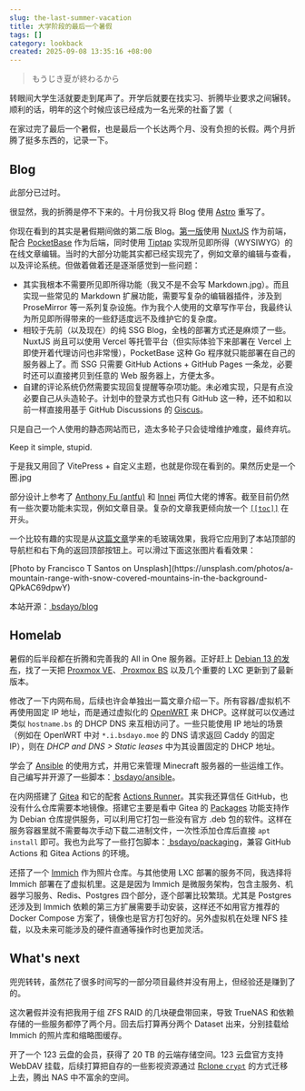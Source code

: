 ```yaml
---
slug: the-last-summer-vacation
title: 大学阶段的最后一个暑假
tags: []
category: lookback
created: 2025-09-08 13:35:16 +08:00
---
```



> もうじき夏が終わるから

转眼间大学生活就要走到尾声了。开学后就要在找实习、折腾毕业要求之间辗转。顺利的话，明年的这个时候应该已经成为一名光荣的社畜了罢（

在家过完了最后一个暑假，也是最后一个长达两个月、没有负担的长假。两个月折腾了挺多东西的，记录一下。

## Blog

<Block>
  <div slot="title">此部分已过时。</div>
  
  很显然，我的折腾是停不下来的。十月份我又将 Blog 使用 [Astro](https://astro.build) 重写了。
</Block>

你现在看到的其实是暑假期间做的第二版 Blog。[第一版](https://github.com/bsdayo/burogu)使用 [NuxtJS](https://nuxt.com) 作为前端，配合 [PocketBase](https://pocketbase.io) 作为后端，同时使用 [Tiptap](https://tiptap.dev) 实现所见即所得（WYSIWYG）的在线文章编辑。当时的大部分功能其实都已经实现完了，例如文章的编辑与查看，以及评论系统。但做着做着还是逐渐感觉到一些问题：

- 其实我根本不需要所见即所得功能（我又不是不会写 Markdown.jpg）。而且实现一些常见的 Markdown 扩展功能，需要写复杂的编辑器插件，涉及到 ProseMirror 等一系列复杂设施。作为我个人使用的文章写作平台，我最终认为所见即所得带来的一些舒适度远不及维护它的复杂度。
- 相较于先前（以及现在）的纯 SSG Blog，全栈的部署方式还是麻烦了一些。NuxtJS 尚且可以使用 Vercel 等托管平台（但实际体验下来部署在 Vercel 上即使开着代理访问也非常慢），PocketBase 这种 Go 程序就只能部署在自己的服务器上了。而 SSG 只需要 GitHub Actions + GitHub Pages 一条龙，必要时还可以直接拷贝到任意的 Web 服务器上，方便太多。
- 自建的评论系统仍然需要实现回复提醒等杂项功能。未必难实现，只是有点没必要自己从头造轮子。计划中的登录方式也只有 GitHub 这一种，还不如和以前一样直接用基于 GitHub Discussions 的 [Giscus](https://giscus.app)。

只是自己一个人使用的静态网站而已，造太多轮子只会徒增维护难度，最终弃坑。

Keep it simple, stupid.

于是我又用回了 VitePress + 自定义主题，也就是你现在看到的。果然历史是一个圈.jpg

部分设计上参考了 [Anthony Fu (antfu)](https://antfu.me) 和 [Innei](https://innei.in) 两位大佬的博客。截至目前仍然有一些次要功能未实现，例如文章目录。复杂的文章我更倾向放一个 [`[[toc]]`](https://vitepress.dev/guide/markdown#table-of-contents) 在开头。

一个比较有趣的实现是从[这篇文章](https://www.joshwcomeau.com/css/backdrop-filter/)学来的毛玻璃效果，我将它应用到了本站顶部的导航栏和右下角的返回顶部按钮上。可以滑过下面这张图片看看效果：

<ImageFigure src="https://images.bsdayo.moe/the-last-summer-vacation/demo-background.jpg" inferSize>
  [Photo by Francisco T Santos on Unsplash](https://unsplash.com/photos/a-mountain-range-with-snow-covered-mountains-in-the-background-QPkAC69dpwY)
</ImageFigure>

本站开源：[<Icon name="simple-icons:github" /> bsdayo/blog](https://github.com/bsdayo/blog)

## Homelab

暑假的后半段都在折腾和完善我的 All in One 服务器。正好赶上 [<Icon name="simple-icons:debian" /> Debian 13 的发布](https://www.debian.org/News/2025/20250809)，找了一天把 [<Icon name="simple-icons:proxmox" /> Proxmox VE](https://www.proxmox.com/en/products/proxmox-virtual-environment/overview)、[<Icon name="simple-icons:proxmox" /> Proxmox BS](https://www.proxmox.com/en/products/proxmox-backup-server/overview) 以及几个重要的 LXC 更新到了最新版本。

修改了一下内网布局，后续也许会单独出一篇文章介绍一下。所有容器/虚拟机不再使用固定 IP 地址，而是通过虚拟化的 [<Icon name="simple-icons:openwrt" /> OpenWRT](https://openwrt.org) 来 DHCP。这样就可以仅通过类似 `hostname.bs` 的 DHCP DNS 来互相访问了。一些只能使用 IP 地址的场景（例如在 OpenWRT 中对 `*.i.bsdayo.moe` 的 DNS 请求返回 Caddy 的固定 IP），则在 _DHCP and DNS > Static leases_ 中为其设置固定的 DHCP 地址。

学会了 [<Icon name="simple-icons:ansible" /> Ansible](https://www.redhat.com/en/ansible-collaborative) 的使用方式，并用它来管理 Minecraft 服务器的一些运维工作。自己编写并开源了一些脚本：[<Icon name="simple-icons:github" /> bsdayo/ansible](https://github.com/bsdayo/ansible)。

在内网搭建了 [<Icon name="simple-icons:gitea" /> Gitea](https://about.gitea.com) 和它的配套 [Actions Runner](https://docs.gitea.com/usage/actions/act-runner)。其实我还算信任 GitHub，也没有什么仓库需要本地镜像。搭建它主要是看中 Gitea 的 [Packages](https://docs.gitea.com/usage/packages/overview) 功能支持作为 Debian 仓库提供服务，可以利用它打包一些没有官方 .deb 包的软件。这样在服务容器里就不需要每次手动下载二进制文件，一次性添加仓库后直接 `apt install` 即可。我也为此写了一些打包脚本：[<Icon name="simple-icons:github" /> bsdayo/packaging](https://github.com/bsdayo/packaging)，兼容 GitHub Actions 和 Gitea Actions 的环境。

还搭了一个 [<Icon name="simple-icons:immich" /> Immich](https://immich.app) 作为照片仓库。与其他使用 LXC 部署的服务不同，我选择将 Immich 部署在了虚拟机里。这是是因为 Immich 是微服务架构，包含主服务、机器学习服务、Redis、Postgres 四个部分，逐个部署比较繁琐。尤其是 Postgres 还涉及到 Immich 依赖的第三方扩展需要手动安装，这样还不如用官方推荐的 Docker Compose 方案了，镜像也是官方打包好的。另外虚拟机在处理 NFS 挂载，以及未来可能涉及的硬件直通等操作时也更加灵活。

## What's next

兜兜转转，虽然花了很多时间写的一部分项目最终并没有用上，但经验还是赚到了的。

这次暑假并没有把我用于组 ZFS RAID 的几块硬盘带回来，导致 TrueNAS 和依赖存储的一些服务都停了两个月。回去后打算再分两个 Dataset 出来，分别挂载给 Immich 的照片库和缩略图缓存。

开了一个 123 云盘的会员，获得了 20 TB 的云端存储空间。123 云盘官方支持 WebDAV 挂载，后续打算把自存的一些影视资源通过 [Rclone `crypt`](https://rclone.org/crypt/) 的方式迁移上去，腾出 NAS 中不富余的空间。
